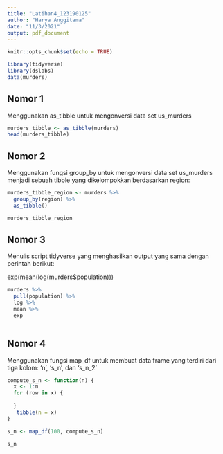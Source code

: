 ```yaml
---
title: "Latihan4_123190125"
author: "Harya Anggitama"
date: "11/3/2021"
output: pdf_document
---
```


```r
knitr::opts_chunk$set(echo = TRUE)
```

```r
library(tidyverse)
library(dslabs)
data(murders)
```


## Nomor 1

Menggunakan as_tibble untuk mengonversi data set us_murders
```r
murders_tibble <- as_tibble(murders)
head(murders_tibble)
```

## Nomor 2

Menggunakan fungsi group_by untuk mengonversi data set us_murders menjadi sebuah tibble yang dikelompokkan berdasarkan region:
```r
murders_tibble_region <- murders %>%
  group_by(region) %>%
  as_tibble()

murders_tibble_region
```

## Nomor 3

Menulis script tidyverse yang menghasilkan output yang sama dengan perintah berikut:

exp(mean(log(murders$population)))
```r
murders %>%
  pull(population) %>%
  log %>%
  mean %>%
  exp 
  
```

## Nomor 4

Menggunakan fungsi map_df untuk membuat data frame yang terdiri dari tiga kolom: 'n', 's_n', dan 's_n_2'

```r
compute_s_n <- function(n) {
  x <- 1:n
  for (row in x) {
    
  }
   tibble(n = x)
}

s_n <- map_df(100, compute_s_n)

s_n
```

